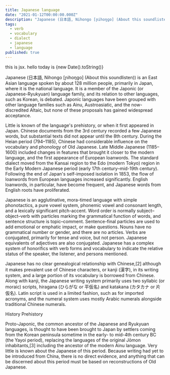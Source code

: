 ```yaml
---
title: Japanese language
date: "2021-01-12T00:00:00.000Z"
description: "Japanese (日本語, Nihongo [ɲihoŋɡo] (About this soundlisten)) is an East Asian language spoken by about 128 million people, primarily in Japan, where it is the national language."
tags:
  - verb
  - vocabulary
  - dialect
  - japanese
  - language
published: true
---
```


<p>this is jsx. hello today is {new Date().toString()}</p>

Japanese (日本語, Nihongo [ɲihoŋɡo] (About this soundlisten)) is an East Asian language spoken by about 128 million people, primarily in Japan, where it is the national language. It is a member of the Japonic (or Japanese-Ryukyuan) language family, and its relation to other languages, such as Korean, is debated. Japonic languages have been grouped with other language families such as Ainu, Austroasiatic, and the now-discredited Altaic, but none of these proposals has gained widespread acceptance.

Little is known of the language's prehistory, or when it first appeared in Japan. Chinese documents from the 3rd century recorded a few Japanese words, but substantial texts did not appear until the 8th century. During the Heian period (794–1185), Chinese had considerable influence on the vocabulary and phonology of Old Japanese. Late Middle Japanese (1185–1600) included changes in features that brought it closer to the modern language, and the first appearance of European loanwords. The standard dialect moved from the Kansai region to the Edo (modern Tokyo) region in the Early Modern Japanese period (early 17th century–mid-19th century). Following the end of Japan's self-imposed isolation in 1853, the flow of loanwords from European languages increased significantly. English loanwords, in particular, have become frequent, and Japanese words from English roots have proliferated.

Japanese is an agglutinative, mora-timed language with simple phonotactics, a pure vowel system, phonemic vowel and consonant length, and a lexically significant pitch-accent. Word order is normally subject–object–verb with particles marking the grammatical function of words, and sentence structure is topic–comment. Sentence-final particles are used to add emotional or emphatic impact, or make questions. Nouns have no grammatical number or gender, and there are no articles. Verbs are conjugated, primarily for tense and voice, but not person. Japanese equivalents of adjectives are also conjugated. Japanese has a complex system of honorifics with verb forms and vocabulary to indicate the relative status of the speaker, the listener, and persons mentioned.

Japanese has no clear genealogical relationship with Chinese,[2] although it makes prevalent use of Chinese characters, or kanji (漢字), in its writing system, and a large portion of its vocabulary is borrowed from Chinese. Along with kanji, the Japanese writing system primarily uses two syllabic (or moraic) scripts, hiragana (ひらがな or 平仮名) and katakana (カタカナ or 片仮名). Latin script is used in a limited fashion, such as for imported acronyms, and the numeral system uses mostly Arabic numerals alongside traditional Chinese numerals.

History
Prehistory

Proto-Japonic, the common ancestor of the Japanese and Ryukyuan languages, is thought to have been brought to Japan by settlers coming from the Korean peninsula sometime in the early- to mid-4th century BC (the Yayoi period), replacing the languages of the original Jōmon inhabitants,[3] including the ancestor of the modern Ainu language. Very little is known about the Japanese of this period. Because writing had yet to be introduced from China, there is no direct evidence, and anything that can be discerned about this period must be based on reconstructions of Old Japanese.
